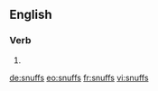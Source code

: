 ==English==

===Verb===
{{head|en}}

# {{en-third-person singular of|snuff}}

[[de:snuffs]]
[[eo:snuffs]]
[[fr:snuffs]]
[[vi:snuffs]]